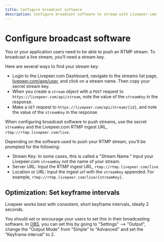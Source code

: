 ```yaml
---
title: Configure broadcast software
description: Configure broadcast software to stream with Livepeer.com
---
```


# Configure broadcast software

You or your application users need to be able to push an RTMP stream. To
broadcast a live stream, you’ll need a stream key.

Here are several ways to find your stream key:

- Login to the Livepeer.com Dashboard, navigate to the streams list page,
  [livepeer.com/app/user](/app/user), and click on a stream name. Then copy your
  secret stream key.
- When you create a `stream` object with a `POST` request to
  `https://livepeer.com/api/stream`, note the value of the `streamKey` in the
  response.
- Make a `GET` request to `https://livepeer.com/api/stream/{id}`, and note the
  value of the `streamKey` in the response

When configuring broadcast software to push streams, use the secret `streamKey`
and the Livepeer.com RTMP ingest URL, `rtmp://rtmp.livepeer.com/live`.

Depending on the software used to push your RTMP stream, you’ll be prompted for
the following:

- Stream Key: In some cases, this is called a "Stream Name." Input your
  Livepeer.com `streamKey` not the name of your stream.
- Server URL: Input the RTMP ingest URL, `rtmp://rtmp.livepeer.com/live`.
- Location or URL: Input the ingest url with the `streamKey` appended. For
  example, `rtmp://rtmp.livepeer.com/live/{streamKey}`.

## Optimization: Set keyframe intervals

Livepeer works best with consistent, short keyframe intervals, ideally 2
seconds.

You should set or encourage your users to set this in their broadcasting
software. In [OBS](https://obsproject.com/), you can set this by going to
"Settings" --> "Output", change the "Output Mode" from "Simple" to "Advanced"
and set the "Keyframe interval" to 2.
